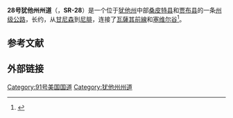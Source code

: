 '''28号犹他州州道'''（{{lang-en|Utah State Route 28}}，'''SR-28'''）是一个位于[[犹他州|犹他州]]中部[[桑皮特县_(犹他州)|桑皮特县]]和[[贾布县_(犹他州)|贾布县]]的一条[[州级公路|州级公路]]，长约{{Convert|43.612|mi|km}}，从[[甘尼森_(犹他州)|甘尼森]]到[[尼腓_(犹他州)|尼腓]]，连接了[[瓦薩其前線|瓦薩其前線]]和[[塞維爾縣_(猶他州)|塞维尔谷]]<ref name="utahhwy">{{Cite web |url=http://members.aol.com/utahhwys/021-040.htm#rte028 |title=Utah Highways Pages, SR-28 |accessdate=2017-03-05 |archive-date=2006-02-19 |archive-url=https://web.archive.org/web/20060219012829/http://members.aol.com/utahhwys/021-040.htm#rte028 |dead-url=no }}</ref>。

== 参考文献 ==
{{reflist|22em}}

== 外部链接 ==
{{commons category-inline|Utah State Route 28}}

[[Category:91号美国国道|Category:91号美国国道]]
[[Category:犹他州州道|Category:犹他州州道]]